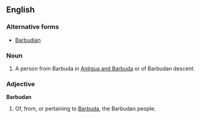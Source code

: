 ==English==

===Alternative forms===
* [[Barbudian]]

===Noun===
{{en-noun}}
# A person from Barbuda in [[Antigua and Barbuda]] or of Barbudan descent.

===Adjective===
'''Barbudan'''
# Of, from, or pertaining to [[Barbuda]], the Barbudan people.
